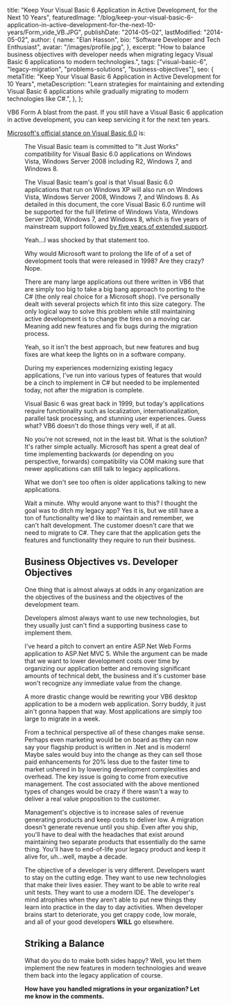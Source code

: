  title: "Keep Your Visual Basic 6 Application in Active Development, for the Next 10 Years",
  featuredImage: "/blog/keep-your-visual-basic-6-application-in-active-development-for-the-next-10-years/Form_vide_VB.JPG",
  publishDate: "2014-05-02",
  lastModified: "2014-05-02",
  author: {
    name: "Elan Hasson",
    bio: "Software Developer and Tech Enthusiast",
    avatar: "/images/profile.jpg",
  },
  excerpt: "How to balance business objectives with developer needs when migrating legacy Visual Basic 6 applications to modern technologies.",
  tags: ["visual-basic-6", "legacy-migration", "problems-solutions", "business-objectives"],
  seo: {
    metaTitle: "Keep Your Visual Basic 6 Application in Active Development for 10 Years",
    metaDescription: "Learn strategies for maintaining and extending Visual Basic 6 applications while gradually migrating to modern technologies like C#.",
  },
};

VB6 Form
A blast from the past.
If you still have a Visual Basic 6 application in active development, you can keep servicing it for the next ten years.

[Microsoft's official stance on Visual Basic 6.0](http://msdn.microsoft.com/en-us/vstudio/ms788708) is:

<Figure src="/blog/keep-your-visual-basic-6-application-in-active-development-for-the-next-10-years/Form_vide_VB.JPG" alt="A Blast from the past: VB6 Form" className="float-right" />

The Visual Basic team is committed to "It Just Works" compatibility for Visual Basic 6.0 applications on Windows Vista, Windows Server 2008 including R2, Windows 7, and Windows 8.

The Visual Basic team's goal is that Visual Basic 6.0 applications that run on Windows XP will also run on Windows Vista, Windows Server 2008, Windows 7, and Windows 8. As detailed in this document, the core Visual Basic 6.0 runtime will be supported for the full lifetime of Windows Vista, Windows Server 2008, Windows 7, and Windows 8, which is five years of mainstream support followed [by five years of extended support](http://support.microsoft.com/gp/lifepolicy).

Yeah...I was shocked by that statement too.

Why would Microsoft want to prolong the life of of a set of development tools that were released in 1998? Are they crazy? Nope.

There are many large applications out there written in VB6 that are simply too big to take a big bang approach to porting to the C# (the only real choice for a Microsoft shop). I've personally dealt with several projects which fit into this size category. The only logical way to solve this problem while still maintaining active development is to change the tires on a moving car. Meaning add new features and fix bugs during the migration process.

Yeah, so it isn't the best approach, but new features and bug fixes are what keep the lights on in a software company.

During my experiences modernizing existing legacy applications, I've run into various types of features that would be a cinch to implement in C# but needed to be implemented today, not after the migration is complete.

Visual Basic 6 was great back in 1999, but today's applications require functionality such as localization, internationalization, parallel task processing, and stunning user experiences. Guess what? VB6 doesn't do those things very well, if at all.

No you're not screwed, not in the least bit. What is the solution? It's rather simple actually. Microsoft has spent a great deal of time implementing backwards (or depending on you perspective, forwards) compatibility via COM making sure that newer applications can still talk to legacy applications.

What we don't see too often is older applications talking to new applications.

Wait a minute. Why would anyone want to this? I thought the goal was to ditch my legacy app? Yes it is, but we still have a ton of functionality we'd like to maintain and remember, we can't halt development. The customer doesn't care that we need to migrate to C#. They care that the application gets the features and functionality they require to run their business.

## Business Objectives vs. Developer Objectives

One thing that is almost always at odds in any organization are the objectives of the business and the objectives of the development team.

Developers almost always want to use new technologies, but they usually just can't find a supporting business case to implement them.

I've heard a pitch to convert an entire ASP.Net Web Forms application to ASP.Net MVC 5.  While the argument can be made that we want to lower development costs over time by organizing our application better and removing significant amounts of technical debt, the business and it's customer base won't recognize any immediate value from the change.

A more drastic change would be rewriting your VB6 desktop application to be a modern web application. Sorry buddy, it just ain't gonna happen that way. Most applications are simply too large to migrate in a week.

From a technical perspective all of these changes make sense. Perhaps even marketing would be on board as they can now say your flagship product is written in .Net and is modern! Maybe sales would buy into the change as they can sell those paid enhancements for 20% less due to the faster time to market ushered in by lowering development complexities and overhead. The key issue is going to come from executive management. The cost associated with the above mentioned types of changes would be crazy if there wasn't a way to deliver a real value proposition to the customer.

Management's objective is to increase sales of revenue generating products and keep costs to deliver low. A migration doesn't generate revenue until you ship. Even after you ship, you'll have to deal with the headaches that exist around maintaining two separate products that essentially do the same thing. You'll have to end-of-life your legacy product and keep it alive for, uh...well, maybe a decade.

The objective of a developer is very different. Developers want to stay on the cutting edge. They want to use new technologies that make their lives easier. They want to be able to write real unit tests. They want to use a modern IDE. The developer's mind atrophies when they aren't able to put new things they learn into practice in the day to day activities. When developer brains start to deteriorate, you get crappy code, low morale, and all of your good developers **WILL** go elsewhere.

## Striking a Balance

What do you do to make both sides happy? Well, you let them implement the new features in modern technologies and weave them back into the legacy application of course.

**How have you handled migrations in your organization? Let me know in the comments.**